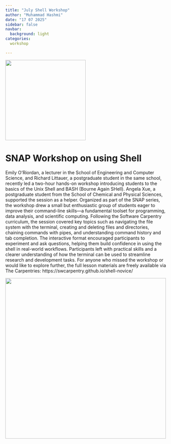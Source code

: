 ```yaml
---
title: "July Shell Workshop"
author: "Muhammad Hashmi"
date: "17 07 2025"
sidebar: false
navbar:
  background: light
categories:
  workshop

---
```


![](shell.jpg){height=250 fig-align="center"}

<h1>SNAP Workshop on using Shell</h1>

Emily O'Riordan, a lecturer in the School of Engineering and Computer Science, and Richard Littauer, a postgraduate student in the same school, recently led a two-hour hands-on workshop introducing students to the basics of the Unix Shell and BASH (Bourne Again SHell). Angela Xue, a postgraduate student from the School of Chemical and Physical Sciences, supported the session as a helper.
Organized as part of the SNAP series, the workshop drew a small but enthusiastic group of students eager to improve their command-line skills—a fundamental toolset for programming, data analysis, and scientific computing.
Following the Software Carpentry curriculum, the session covered key topics such as navigating the file system with the terminal, creating and deleting files and directories, chaining commands with pipes, and understanding command history and tab completion. The interactive format encouraged participants to experiment and ask questions, helping them build confidence in using the shell in real-world workflows.
Participants left with practical skills and a clearer understanding of how the terminal can be used to streamline research and development tasks.
For anyone who missed the workshop or would like to explore further, the full lesson materials are freely available via The Carpentries: https://swcarpentry.github.io/shell-novice/



![](shell_workshop.jpg){height=500 fig-align="center"}

